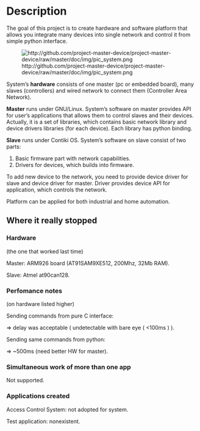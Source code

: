 = Description =
The goal of this project is to create hardware and software platform that allows you integrate many devices into single network and control it from simple python interface.

[[File:http://github.com/project-master-device/project-master-device/raw/master/doc/img/pic_system.png]]

System’s '''hardware''' consists of one master (pc or embedded board), many slaves (controllers) and wired network to connect them (Controller Area Network).

'''Master''' runs under GNU/Linux. System’s software on master provides API for user’s applications that allows them to control slaves and their devices. Actually, it is a set of libraries, which contains basic network library and device drivers libraries (for each device). Each library has python binding.

'''Slave''' runs under Contiki OS. System’s software on slave consist of two parts:

#Basic firmware part with network capabilities.
#Drivers for devices, which builds into firmware.

To add new device to the network, you need to provide device driver for slave and device driver for master. Driver provides device API for application, which controls the network.

Platform can be applied for both industrial and home automation.



== Where it really stopped ==

=== Hardware ===
(the one that worked last time)

Master: ARM926 board (AT91SAM9XE512, 200Mhz, 32Mb RAM).

Slave: Atmel at90can128.


=== Perfomance notes ===
(on hardware listed higher)

Sending commands from pure C interface:

=>  delay was acceptable ( undetectable with bare eye ( <100ms ) ).

Sending same commands from python:

=> ~500ms (need better HW for master).

=== Simultaneous work of more than one app ===

Not supported.

=== Applications created ===

Access Control System: not adopted for system.

Test application: nonexistent.